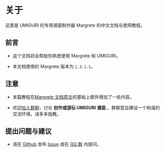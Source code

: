 # 关于

这里是 UMIGURI 的专用谱面制作器 Margrete 的中文文档与使用教程。

## 前言

- 这个文档将会帮助你熟悉使用 Margrete 和 UMIGURI。

- 本文档使用的 Margrete 版本为 `1.3.1.1`。

## 注意

- 本篇教程在[Margrete 文档原文](https://margrete.inonote.jp/#/)的基础上额外增加了一些内容。

- 欢迎[加入群聊](http://qm.qq.com/cgi-bin/qm/qr?_wv=1027&k=vsMprVebJ4PS-PDhHOyga7c0TDdLKqDc&authKey=eCMiKDj2bPf446M2TsTz3X9ffjcJudpSsa%2B1oqnL%2BynjH3I1Zj3j54rLV%2B40dv%2B1&noverify=0&group_code=863841531")，讨论 **创作或游玩 UMIGURI 谱面** 。群聊意旨建设一个和谐的交流环境，请多多指教。

## 提出问题与建议

- 请在 [Github](https://github.com/Foahh/margrete-zh) 发布 [Issue](https://github.com/Foahh/margrete-zh/issues/new) 或在 [QQ 群](http://qm.qq.com/cgi-bin/qm/qr?_wv=1027&k=vsMprVebJ4PS-PDhHOyga7c0TDdLKqDc&authKey=eCMiKDj2bPf446M2TsTz3X9ffjcJudpSsa%2B1oqnL%2BynjH3I1Zj3j54rLV%2B40dv%2B1&noverify=0&group_code=863841531") 内提问。
